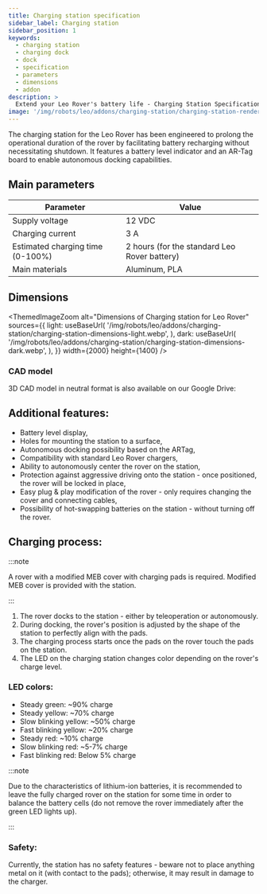 ```yaml
---
title: Charging station specification
sidebar_label: Charging station
sidebar_position: 1
keywords:
  - charging station
  - charging dock
  - dock
  - specification
  - parameters
  - dimensions
  - addon
description: >
  Extend your Leo Rover's battery life - Charging Station Specification
image: '/img/robots/leo/addons/charging-station/charging-station-render.webp'
---
```



<ImageZoom
  loading="eager"
  src="/img/robots/leo/addons/charging-station/charging-station-render.webp"
  width={1920}
  height={1080}
  alt="Visualization of charging station for Leo Rover"
/>

The charging station for the Leo Rover has been engineered to prolong the
operational duration of the rover by facilitating battery recharging without
necessitating shutdown. It features a battery level indicator and an AR-Tag
board to enable autonomous docking capabilities.

<Product />

## Main parameters

| Parameter                        | Value                                        |
| -------------------------------- | -------------------------------------------- |
| Supply voltage                   | 12 VDC                                       |
| Charging current                 | 3 A                                          |
| Estimated charging time (0-100%) | 2 hours (for the standard Leo Rover battery) |
| Main materials                   | Aluminum, PLA                                |

## Dimensions

<ThemedImageZoom
  alt="Dimensions of Charging station for Leo Rover"
  sources={{
    light: useBaseUrl(
      '/img/robots/leo/addons/charging-station/charging-station-dimensions-light.webp',
    ),
    dark: useBaseUrl(
      '/img/robots/leo/addons/charging-station/charging-station-dimensions-dark.webp',
    ),
  }}
  width={2000}
  height={1400}
/>

### CAD model

<FusionEmbed
  url="https://kellideas.autodesk360.com/g/shares/SH512d4QTec90decfa6e4480185b2188d351"
  embedTitle="Charging station for Leo Rover"
/>

3D CAD model in neutral format is also available on our Google Drive:

<LinkButton
  url="https://drive.google.com/drive/folders/1jJSLHc_zZgnQnV2ENO_dEZhGsHFuiwIc?usp=drive_link"
  title="Charging station - Google Drive"
/>

## Additional features:

- Battery level display,
- Holes for mounting the station to a surface,
- Autonomous docking possibility based on the ARTag,
- Compatibility with standard Leo Rover chargers,
- Ability to autonomously center the rover on the station,
- Protection against aggressive driving onto the station - once positioned, the
  rover will be locked in place,
- Easy plug & play modification of the rover - only requires changing the cover
  and connecting cables,
- Possibility of hot-swapping batteries on the station - without turning off the
  rover.

## Charging process:

:::note

A rover with a modified MEB cover with charging pads is required. Modified MEB
cover is provided with the station.

:::

1. The rover docks to the station - either by teleoperation or autonomously.
2. During docking, the rover's position is adjusted by the shape of the station
   to perfectly align with the pads.
3. The charging process starts once the pads on the rover touch the pads on the
   station.
4. The LED on the charging station changes color depending on the rover's charge
   level.

### LED colors:

- Steady green: ~90% charge
- Steady yellow: ~70% charge
- Slow blinking yellow: ~50% charge
- Fast blinking yellow: ~20% charge
- Steady red: ~10% charge
- Slow blinking red: ~5-7% charge
- Fast blinking red: Below 5% charge

:::note

Due to the characteristics of lithium-ion batteries, it is recommended to leave
the fully charged rover on the station for some time in order to balance the
battery cells (do not remove the rover immediately after the green LED lights
up).

:::

### Safety:

Currently, the station has no safety features - beware not to place anything
metal on it (with contact to the pads); otherwise, it may result in damage to
the charger.
